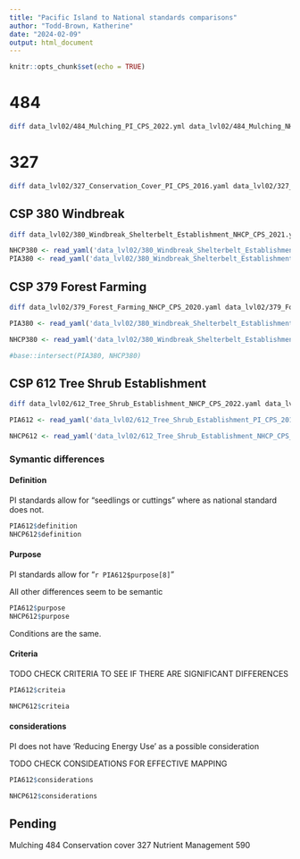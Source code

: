 ```yaml
---
title: "Pacific Island to National standards comparisons"
author: "Todd-Brown, Katherine"
date: "2024-02-09"
output: html_document
---
```


```r
knitr::opts_chunk$set(echo = TRUE)
```

# 484

```sh
diff data_lvl02/484_Mulching_PI_CPS_2022.yml data_lvl02/484_Mulching_NHCP_CPS_2017.yml > data_lvl03/484_compare.log
```

# 327

```sh
diff data_lvl02/327_Conservation_Cover_PI_CPS_2016.yaml data_lvl02/327_Conservation_Cover_NHCP_CPS_2014.yml > data_lvl03/327_compare.log
```

## CSP 380 Windbreak

```sh
diff data_lvl02/380_Windbreak_Shelterbelt_Establishment_NHCP_CPS_2021.yaml data_lvl02/380_Windbreak_Shelterbelt_Establishment_PIA_CPS_2022.yaml > data_lvl03/380_compare.log
```

```r
NHCP380 <- read_yaml('data_lvl02/380_Windbreak_Shelterbelt_Establishment_NHCP_CPS_2021.yaml')
PIA380 <- read_yaml('data_lvl02/380_Windbreak_Shelterbelt_Establishment_PIA_CPS_2022.yaml')

```


## CSP 379 Forest Farming

```sh
diff data_lvl02/379_Forest_Farming_NHCP_CPS_2020.yaml data_lvl02/379_Forest_Farming_PIA_CPS_2023.yaml > data_lvl03/379_compare.log
```

```r
PIA380 <- read_yaml('data_lvl02/380_Windbreak_Shelterbelt_Establishment_PIA_CPS_2022.yaml')

NHCP380 <- read_yaml('data_lvl02/380_Windbreak_Shelterbelt_Establishment_NHCP_CPS_2021.yaml')

#base::intersect(PIA380, NHCP380)
```

## CSP 612 Tree Shrub Establishment

```sh
diff data_lvl02/612_Tree_Shrub_Establishment_NHCP_CPS_2022.yaml data_lvl02/612_Tree_Shrub_Establishment_PI_CPS_2017.yaml > data_lvl03/612_compare.log
```

```r
PIA612 <- read_yaml('data_lvl02/612_Tree_Shrub_Establishment_PI_CPS_2017.yaml')

NHCP612 <- read_yaml('data_lvl02/612_Tree_Shrub_Establishment_NHCP_CPS_2022.yaml')

```

### Symantic differences

#### Definition
PI standards allow for "seedlings or cuttings" where as national standard does not.

```r
PIA612$definition
NHCP612$definition
```

#### Purpose

PI standards allow for "`r PIA612$purpose[8]`"

All other differences seem to be semantic

```r
PIA612$purpose
NHCP612$purpose
```

Conditions are the same.

#### Criteria 

TODO CHECK CRITERIA TO SEE IF THERE ARE SIGNIFICANT DIFFERENCES

```r
PIA612$criteia

NHCP612$criteia
```

#### considerations

PI does not have 'Reducing Energy Use' as a possible consideration

TODO CHECK CONSIDEATIONS FOR EFFECTIVE MAPPING

```r
PIA612$considerations

NHCP612$considerations
```

## Pending

Mulching 484
Conservation cover 327
Nutrient Management 590

